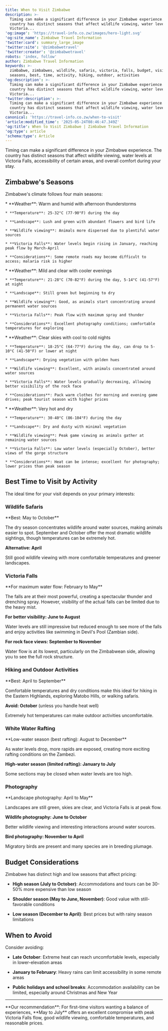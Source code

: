 ```yaml
---
title: When to Visit Zimbabwe
description: >-
  Timing can make a significant difference in your Zimbabwe experience. The
  country has distinct seasons that affect wildlife viewing, water levels at
  Victoria...
'og:image': 'https://travel-info.co.zw/images/hero-light.svg'
'og:site_name': Zimbabwe Travel Information
'twitter:card': summary_large_image
'twitter:site': '@zimbabwetravel'
'twitter:creator': '@zimbabwetravel'
robots: 'index, follow'
author: Zimbabwe Travel Information
keywords: >-
  zimbabwe, zimbabwes, wildlife, safaris, victoria, falls, budget, visit,
  seasons, best, time, activity, hiking, outdoor, activities
'og:description': >-
  Timing can make a significant difference in your Zimbabwe experience. The
  country has distinct seasons that affect wildlife viewing, water levels at
  Victoria...
'twitter:description': >-
  Timing can make a significant difference in your Zimbabwe experience. The
  country has distinct seasons that affect wildlife viewing, water levels at
  Victoria...
canonical: 'https://travel-info.co.zw/when-to-visit'
'article:modified_time': '2025-05-24T08:46:47.349Z'
'og:title': When to Visit Zimbabwe | Zimbabwe Travel Information
'og:type': article
'schema:type': Article
---
```




Timing can make a significant difference in your Zimbabwe experience. The country has distinct seasons that affect wildlife viewing, water levels at Victoria Falls, accessibility of certain areas, and overall comfort during your stay.

## Zimbabwe's Seasons

Zimbabwe's climate follows four main seasons:

<AccordionGroup>
  <Accordion icon="droplet" title="Rainy Season (November-March)">
    * **Weather**: Warm and humid with afternoon thunderstorms

    * **Temperature**: 25-32°C (77-90°F) during the day

    * **Landscape**: Lush and green with abundant flowers and bird life

    * **Wildlife viewing**: Animals more dispersed due to plentiful water sources

    * **Victoria Falls**: Water levels begin rising in January, reaching peak flow by March-April

    * **Considerations**: Some remote roads may become difficult to access; malaria risk is higher
  </Accordion>

  <Accordion icon="leaf" title="Early Dry Season (April-May)">
    * **Weather**: Mild and clear with cooler evenings

    * **Temperature**: 21-28°C (70-82°F) during the day, 5-14°C (41-57°F) at night

    * **Landscape**: Still green but beginning to dry

    * **Wildlife viewing**: Good, as animals start concentrating around permanent water sources

    * **Victoria Falls**: Peak flow with maximum spray and thunder

    * **Considerations**: Excellent photography conditions; comfortable temperatures for exploring
  </Accordion>

  <Accordion icon="sun" title="Cool Dry Season (June-August)">
    * **Weather**: Clear skies with cool to cold nights

    * **Temperature**: 18-25°C (64-77°F) during the day, can drop to 5-10°C (41-50°F) or lower at night

    * **Landscape**: Drying vegetation with golden hues

    * **Wildlife viewing**: Excellent, with animals concentrated around water sources

    * **Victoria Falls**: Water levels gradually decreasing, allowing better visibility of the rock face

    * **Considerations**: Pack warm clothes for morning and evening game drives; peak tourist season with higher prices
  </Accordion>

  <Accordion icon="fire" title="Hot Dry Season (September-October)">
    * **Weather**: Very hot and dry

    * **Temperature**: 30-40°C (86-104°F) during the day

    * **Landscape**: Dry and dusty with minimal vegetation

    * **Wildlife viewing**: Peak game viewing as animals gather at remaining water sources

    * **Victoria Falls**: Low water levels (especially October), better views of the gorge structure

    * **Considerations**: Heat can be intense; excellent for photography; lower prices than peak season
  </Accordion>
</AccordionGroup>

## Best Time to Visit by Activity

The ideal time for your visit depends on your primary interests:

### Wildlife Safaris

<Card>
  **Best: May to October**

  The dry season concentrates wildlife around water sources, making animals easier to spot. September and October offer the most dramatic wildlife sightings, though temperatures can be extremely hot.

  **Alternative: April**

  Still good wildlife viewing with more comfortable temperatures and greener landscapes.
</Card>

### Victoria Falls

<Card>
  **For maximum water flow: February to May**

  The falls are at their most powerful, creating a spectacular thunder and drenching spray. However, visibility of the actual falls can be limited due to the heavy mist.

  **For better visibility: June to August**

  Water levels are still impressive but reduced enough to see more of the falls and enjoy activities like swimming in Devil's Pool (Zambian side).

  **For rock face views: September to November**

  Water flow is at its lowest, particularly on the Zimbabwean side, allowing you to see the full rock structure.
</Card>

### Hiking and Outdoor Activities

<Card>
  **Best: April to September**

  Comfortable temperatures and dry conditions make this ideal for hiking in the Eastern Highlands, exploring Matobo Hills, or walking safaris.

  **Avoid: October** (unless you handle heat well)

  Extremely hot temperatures can make outdoor activities uncomfortable.
</Card>

### White Water Rafting

<Card>
  **Low-water season (best rafting): August to December**

  As water levels drop, more rapids are exposed, creating more exciting rafting conditions on the Zambezi.

  **High-water season (limited rafting): January to July**

  Some sections may be closed when water levels are too high.
</Card>

### Photography

<Card>
  **Landscape photography: April to May**

  Landscapes are still green, skies are clear, and Victoria Falls is at peak flow.

  **Wildlife photography: June to October**

  Better wildlife viewing and interesting interactions around water sources.

  **Bird photography: November to April**

  Migratory birds are present and many species are in breeding plumage.
</Card>

## Budget Considerations

<Warning>
  Zimbabwe has distinct high and low seasons that affect pricing:

  * **High season (July to October)**: Accommodations and tours can be 30-50% more expensive than low season

  * **Shoulder season (May to June, November)**: Good value with still-favorable conditions

  * **Low season (December to April)**: Best prices but with rainy season limitations
</Warning>

## When to Avoid

Consider avoiding:

* **Late October**: Extreme heat can reach uncomfortable levels, especially in lower-elevation areas

* **January to February**: Heavy rains can limit accessibility in some remote areas

* **Public holidays and school breaks**: Accommodation availability can be limited, especially around Christmas and New Year

***

<Tip>
  **Our recommendation**: For first-time visitors wanting a balance of experiences, **May to July** offers an excellent compromise with peak Victoria Falls flow, good wildlife viewing, comfortable temperatures, and reasonable prices.
</Tip>





<Trustpilot />
